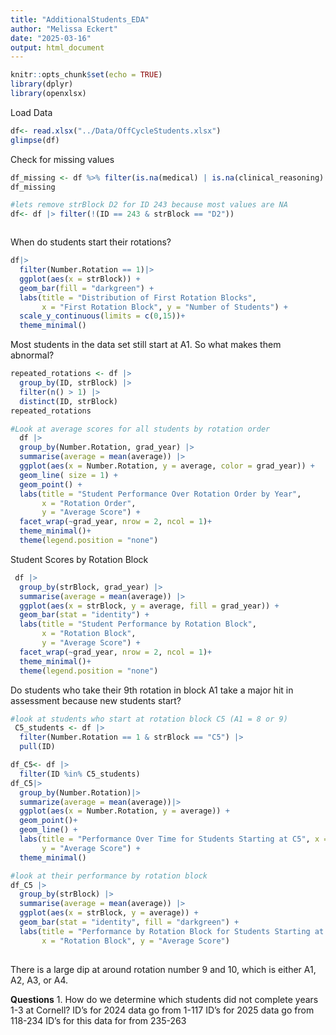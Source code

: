```yaml
---
title: "AdditionalStudents_EDA"
author: "Melissa Eckert"
date: "2025-03-16"
output: html_document
---
```


```r
knitr::opts_chunk$set(echo = TRUE)
library(dplyr)
library(openxlsx)
```

Load Data
```r
df<- read.xlsx("../Data/OffCycleStudents.xlsx")
glimpse(df)
```

Check for missing values 
```r
df_missing <- df %>% filter(is.na(medical) | is.na(clinical_reasoning) | is.na(professionalism) | is.na(collaboration))
df_missing

#lets remove strBlock D2 for ID 243 because most values are NA
df<- df |> filter(!(ID == 243 & strBlock == "D2"))



```
When do students start their rotations?
```r
df|>
  filter(Number.Rotation == 1)|>
  ggplot(aes(x = strBlock)) +
  geom_bar(fill = "darkgreen") +
  labs(title = "Distribution of First Rotation Blocks",
       x = "First Rotation Block", y = "Number of Students") +
  scale_y_continuous(limits = c(0,15))+
  theme_minimal()
```
Most students in the data set still start at A1. So what makes them abnormal? 

```r
repeated_rotations <- df |>
  group_by(ID, strBlock) |>
  filter(n() > 1) |>
  distinct(ID, strBlock)
repeated_rotations
```

```r
#Look at average scores for all students by rotation order 
  df |>
  group_by(Number.Rotation, grad_year) |>
  summarise(average = mean(average)) |>
  ggplot(aes(x = Number.Rotation, y = average, color = grad_year)) +
  geom_line( size = 1) +
  geom_point() +
  labs(title = "Student Performance Over Rotation Order by Year",
       x = "Rotation Order",
       y = "Average Score") +
  facet_wrap(~grad_year, nrow = 2, ncol = 1)+
  theme_minimal()+
  theme(legend.position = "none")
```
Student Scores by Rotation Block
```r
 df |>
  group_by(strBlock, grad_year) |>
  summarise(average = mean(average)) |>
  ggplot(aes(x = strBlock, y = average, fill = grad_year)) +
  geom_bar(stat = "identity") +
  labs(title = "Student Performance by Rotation Block",
       x = "Rotation Block",
       y = "Average Score") +
  facet_wrap(~grad_year, nrow = 2, ncol = 1)+
  theme_minimal()+
  theme(legend.position = "none")
```

Do students who take their 9th rotation in block A1 take a major hit in assessment because new students start?


```r
#look at students who start at rotation block C5 (A1 = 8 or 9)
 C5_students <- df |>
  filter(Number.Rotation == 1 & strBlock == "C5") |>
  pull(ID) 

df_C5<- df |>
  filter(ID %in% C5_students)
df_C5|>
  group_by(Number.Rotation)|>
  summarize(average = mean(average))|>
  ggplot(aes(x = Number.Rotation, y = average)) +
  geom_point()+
  geom_line() +
  labs(title = "Performance Over Time for Students Starting at C5", x = "Rotation Number", 
       y = "Average Score") +
  theme_minimal()

#look at their performance by rotation block 
df_C5 |>
  group_by(strBlock) |>
  summarise(average = mean(average)) |>
  ggplot(aes(x = strBlock, y = average)) +
  geom_bar(stat = "identity", fill = "darkgreen") +
  labs(title = "Performance by Rotation Block for Students Starting at C5", 
       x = "Rotation Block", y = "Average Score")
  
```
There is a large dip at around rotation number 9 and 10, which is either A1, A2, A3, or A4.

**Questions**
1. How do we determine which students did not complete years 1-3 at Cornell?
  ID's for 2024 data go from 1-117
  ID's for 2025 data go from 118-234
  ID's for this data for from 235-263
  